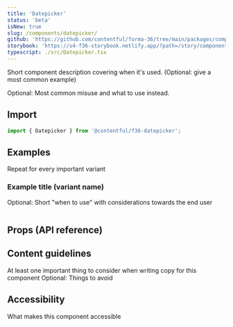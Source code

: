 ```yaml
---
title: 'Datepicker'
status: 'beta'
isNew: true
slug: /components/datepicker/
github: 'https://github.com/contentful/forma-36/tree/main/packages/components/datepicker'
storybook: 'https://v4-f36-storybook.netlify.app/?path=/story/components-datepicker'
typescript: ./src/Datepicker.tsx
---
```


Short component description covering when it's used.
(Optional: give a most common example)

Optional: Most common misuse and what to use instead.

## Import

```jsx static=true
import { Datepicker } from '@contentful/f36-datepicker';
```

## Examples

Repeat for every important variant

### Example title (variant name)

Optional: Short "when to use" with considerations towards the end user

```jsx file=../examples/DatepickerExample.tsx

```

## Props (API reference)

<PropsTable of="Datepicker" />

## Content guidelines

At least one important thing to consider when writing copy for this component
Optional: Things to avoid

## Accessibility

What makes this component accessible
